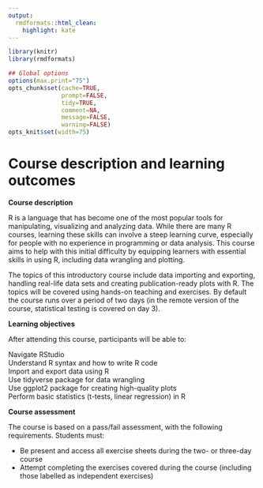 ```yaml
---
output:
  rmdformats::html_clean:
    highlight: kate
---
```



```r
library(knitr)
library(rmdformats)

## Global options
options(max.print="75")
opts_chunk$set(cache=TRUE,
               prompt=FALSE,
               tidy=TRUE,
               comment=NA,
               message=FALSE,
               warning=FALSE)
opts_knit$set(width=75)
```

# Course description and learning outcomes

**Course description**

R is a language that has become one of the most popular tools for manipulating, visualizing and analyzing data. While there are many R courses, learning these skills can involve a steep learning curve, especially for people with no experience in programming or data analysis. This course aims to help with this initial difficulty by equipping learners with essential skills in using R, including data wrangling and plotting.

The topics of this introductory course include data importing and exporting, handling real-life data sets and creating publication-ready plots with R. The topics will be covered using hands-on teaching and exercises. By default the course runs over a period of two days (in the remote version of the course, statistical testing is covered on day 3).

**Learning objectives**

After attending this course, participants will be able to:

Navigate RStudio  
Understand R syntax and how to write R code  
Import and export data using R  
Use tidyverse package for data wrangling  
Use ggplot2 package for creating high-quality plots  
Perform basic statistics (t-tests, linear regression) in R  

**Course assessment**

The course is based on a pass/fail assessment, with the following requirements. Students must:

- Be present and access all exercise sheets during the two- or three-day course
- Attempt completing the exercises covered during the course (including those labelled as independent exercises)